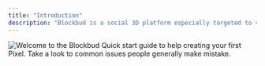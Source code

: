 ```yaml
---
title: "Introduction"
description: "Blockbud is a social 3D platform especially targeted to voxel structures like Minecraft, Roblox & Blockbench models. Blockbud is offering their users a performant freemium service & good collobrated platform."
---
```


<img className="w-full" src="/assets/introduction/cover.png" alt="Welcome to the Blockbud" />

<CardGroup cols={2}>
  <Card
    title="Getting Started"
    icon="circle-play"
    href="/quick-start"
  >
    Quick start guide to help creating your first Pixel.
  </Card>
  <Card title="Roadmap" icon="map" href="/common-issues">
    Take a look to common issues people generally make mistake.
  </Card>
</CardGroup>

